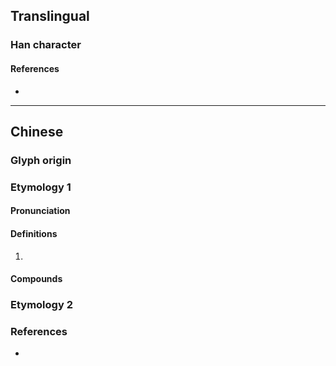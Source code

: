 {{character info}}
==Translingual==

===Han character===
{{Han char|rn=64|rad=手|as=12|sn=16|four=|canj=FKQ|ids=⿱敝手}}

====References====
* {{Han ref|kx=0453.210|dkj=12677|dj=0803.040|hdz=31940.040|uh=6486|ud=25734}}

----

==Chinese==

===Glyph origin===
{{Han etym}}
{{Han compound|敝|手|c1=p|c2=s|t2=hand|ls=psc}}

===Etymology 1===
{{zh-forms|alt=襒:Min Nan,彆:Min Nan}}

====Pronunciation====
{{zh-pron
|m=
|c=
|mn=tw:pih
|mc=y
|oc=y
|cat=
}}

====Definitions====
{{zh-hanzi}}

# {{rfdef|zh}}

====Compounds====
{{zh-der|撆紮:pit-chah;Min Nan}}

===Etymology 2===
{{zh-see|撇|v}}

===References===
* {{thcwd|11087}}